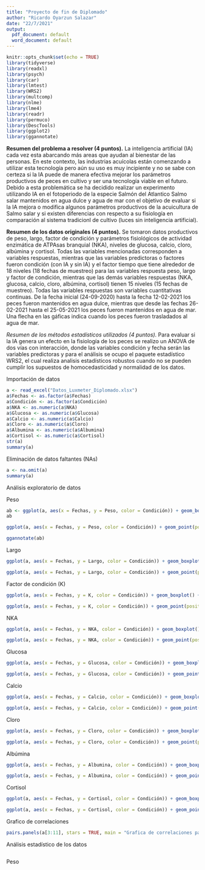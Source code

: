 ```yaml
---
title: "Proyecto de fin de Diplomado"
author: "Ricardo Oyarzun Salazar"
date: "22/7/2021"
output:
  pdf_document: default
  word_document: default
---
```


```r
knitr::opts_chunk$set(echo = TRUE)
library(tidyverse)
library(readxl)
library(psych)
library(car)
library(lmtest)
library(WRS2)
library(multcomp)
library(nlme)
library(lme4)
library(readr)
library(permuco)
library(DescTools)
library(ggplot2)
library(ggannotate)
```


__Resumen del problema a resolver (4 puntos).__
La inteligencia artificial (IA) cada vez esta abarcando más areas que ayudan al bienestar de las personas. En este contexto, las industrias acuícolas están comenzando a utilizar esta tecnología pero aún su uso es muy incipiente y no se sabe con certeza si la IA puede de manera efectiva mejorar los parámetros productivos de peces en cultivo y ser una tecnología viable en el futuro. Debido a esta problemática se ha decidido realizar un experimento utilizando IA en el fotoperiodo de la especie Salmón del Atlantico Salmo salar mantenidos en agua dulce y agua de mar con el objetivo de evaluar si la IA mejora o modifica algunos parámetros productivos de la acuicultura de Salmo salar y si existen diferencias con respecto a su fisiología en comparación al sistema tradicionl de cultivo (luces sin inteligencia artificial).

__Resumen de los datos originales (4 puntos).__
Se tomaron datos productivos de peso, largo, factor de condición y parámetros fisiológicos de actividad enzimática de ATPAsas branquial (NKA), niveles de glucosa, calcio, cloro, albúmina y cortisol. Todas las variables mencionadas corresponden a variables respuestas, mientras que las variables predictoras o factores fueron condición (con IA y sin IA) y el factor tiempo que tiene alrededor de 18 niveles (18 fechas de muestreo) para las variables respuesta peso, largo y factor de condición, mientras que las demás variables respuestas (NKA, glucosa, calcio, cloro, albúmina, cortisol) tienen 15 niveles (15 fechas de muestreo). Todas las variables respuestas son variables cuantitativas continuas. De la fecha inicial (24-09-2020) hasta la fecha 12-02-2021 los peces fueron mantenidos en agua dulce, mientras que desde las fechas 26-02-2021 hasta el 25-05-2021 los peces fueron mantenidos en agua de mar. Una flecha en las gáficas indica cuando los peces fueron trasladados al agua de mar.   

_Resumen de los métodos estadísticos utilizados (4 puntos)._
Para evaluar si la IA genera un efecto en la fisiología de los peces se realizo un ANOVA de dos vías con interacción, donde las variables condición y fecha serán las variables predictoras y para el análisis se ocupo el paquete estadístico WRS2, el cual realiza analisis estadísticos robustos cuando no se pueden cumplir los supuestos de homocedasticidad y normalidad de los datos.   



Importación de datos

```r
a <- read_excel("Datos_Luxmeter_Diplomado.xlsx")
a$Fechas <- as.factor(a$Fechas)
a$Condición <- as.factor(a$Condición)
a$NKA <- as.numeric(a$NKA)
a$Glucosa <- as.numeric(a$Glucosa)
a$Calcio <- as.numeric(a$Calcio)
a$Cloro <- as.numeric(a$Cloro)
a$Albumina <- as.numeric(a$Albumina)
a$Cortisol <- as.numeric(a$Cortisol)
str(a)
summary(a)
```


Eliminación de datos faltantes (NAs)

```r
a <- na.omit(a)
summary(a)
```

Análisis exploratorio de datos

Peso

```r
ab <- ggplot(a, aes(x = Fechas, y = Peso, color = Condición)) + geom_boxplot() + labs( x = "Fechas de muestreo", y = "Peso (gr)") + theme(axis.text.x = element_text(angle = 20), legend.position = c(0.1,0.8)) + stat_summary(fun.y = mean, shape = 22, position = position_dodge(width = 0.75))
ab

ggplot(a, aes(x = Fechas, y = Peso, color = Condición)) + geom_point(position = position_jitterdodge(jitter.width = 0.3, dodge.width = 0.3)) + labs( x = "Fechas de muestreo", y = "Peso (gr)") + theme(axis.text.x = element_text(angle = 20), legend.position = c(0.1,0.8))
```



```r
ggannotate(ab)
```



Largo

```r
ggplot(a, aes(x = Fechas, y = Largo, color = Condición)) + geom_boxplot() + labs( x = "Fechas de muestreo", y = "Largo (cm)") + theme(axis.text.x = element_text(angle = 20), legend.position = c(0.1,0.8)) + stat_summary(fun.y = mean, shape = 22, position = position_dodge(width = 0.75))

ggplot(a, aes(x = Fechas, y = Largo, color = Condición)) + geom_point(position = position_jitterdodge(jitter.width = 0.3, dodge.width = 0.3)) + labs( x = "Fechas de muestreo", y = "Largo (cm)") + theme(axis.text.x = element_text(angle = 20), legend.position = c(0.1,0.8))
```


Factor de condición (K)

```r
ggplot(a, aes(x = Fechas, y = K, color = Condición)) + geom_boxplot() + labs( x = "Fechas de muestreo", y = "Factor de condición (K)") + theme(axis.text.x = element_text(angle = 20), legend.position = c(0.2,0.2)) + stat_summary(fun.y = mean, shape = 22, position = position_dodge(width = 0.75))

ggplot(a, aes(x = Fechas, y = K, color = Condición)) + geom_point(position = position_jitterdodge(jitter.width = 0.3, dodge.width = 0.3)) + labs( x = "Fechas de muestreo", y = "Factor de condición (K)") + theme(axis.text.x = element_text(angle = 20), legend.position = c(0.2,0.2))
```


NKA

```r
ggplot(a, aes(x = Fechas, y = NKA, color = Condición)) + geom_boxplot() + labs( x = "Fechas de muestreo", y = "Actividad enzimática NKA (umoles ADP/mg proteina/hora)") + theme(axis.text.x = element_text(angle = 20), legend.position = c(0.1,0.8)) + stat_summary(fun.y = mean, shape = 22, position = position_dodge(width = 0.75))

ggplot(a, aes(x = Fechas, y = NKA, color = Condición)) + geom_point(position = position_jitterdodge(jitter.width = 0.3, dodge.width = 0.3)) + labs( x = "Fechas de muestreo", y = "Actividad enzimática NKA (umoles ADP/mg proteina/hora)") + theme(axis.text.x = element_text(angle = 20), legend.position = c(0.1,0.8))
```


Glucosa

```r
ggplot(a, aes(x = Fechas, y = Glucosa, color = Condición)) + geom_boxplot() + labs( x = "Fechas de muestreo", y = " Glucosa (mmol/L)") + theme(axis.text.x = element_text(angle = 20), legend.position = c(0.8,0.8)) + stat_summary(fun.y = mean, shape = 22, position = position_dodge(width = 0.75))

ggplot(a, aes(x = Fechas, y = Glucosa, color = Condición)) + geom_point(position = position_jitterdodge(jitter.width = 0.3, dodge.width = 0.3)) + labs( x = "Fechas de muestreo", y = "Glucosa (mmol/L)") + theme(axis.text.x = element_text(angle = 20), legend.position = c(0.8,0.8))
```



Calcio

```r
ggplot(a, aes(x = Fechas, y = Calcio, color = Condición)) + geom_boxplot() + labs( x = "Fechas de muestreo", y = "Calcio (mmol/L)") + theme(axis.text.x = element_text(angle = 20), legend.position = c(0.1,0.8)) + stat_summary(fun.y = mean, shape = 22, position = position_dodge(width = 0.75))

ggplot(a, aes(x = Fechas, y = Calcio, color = Condición)) + geom_point(position = position_jitterdodge(jitter.width = 0.3, dodge.width = 0.3)) + labs( x = "Fechas de muestreo", y = "Calcio (mmol/L)") + theme(axis.text.x = element_text(angle = 20), legend.position = c(0.1,0.8))
```




Cloro

```r
ggplot(a, aes(x = Fechas, y = Cloro, color = Condición)) + geom_boxplot() + labs( x = "Fechas de muestreo", y = "Cloro (mmol/L)") + theme(axis.text.x = element_text(angle = 20), legend.position = c(0.1,0.8)) + stat_summary(fun.y = mean, shape = 22, position = position_dodge(width = 0.75))

ggplot(a, aes(x = Fechas, y = Cloro, color = Condición)) + geom_point(position = position_jitterdodge(jitter.width = 0.3, dodge.width = 0.3)) + labs( x = "Fechas de muestreo", y = "Cloro (mmol/L)") + theme(axis.text.x = element_text(angle = 20), legend.position = c(0.1,0.8))
```


Albúmina

```r
ggplot(a, aes(x = Fechas, y = Albumina, color = Condición)) + geom_boxplot() + labs( x = "Fechas de muestreo", y = "Albumina (mmol/L)") + theme(axis.text.x = element_text(angle = 20), legend.position = c(0.1,0.8)) + stat_summary(fun.y = mean, shape = 22, position = position_dodge(width = 0.75))

ggplot(a, aes(x = Fechas, y = Albumina, color = Condición)) + geom_point(position = position_jitterdodge(jitter.width = 0.3, dodge.width = 0.3)) + labs( x = "Fechas de muestreo", y = "Albumina (mmol/L)") + theme(axis.text.x = element_text(angle = 20), legend.position = c(0.1,0.8))
```



Cortisol

```r
ggplot(a, aes(x = Fechas, y = Cortisol, color = Condición)) + geom_boxplot() + labs( x = "Fechas de muestreo", y = "Cortisol (ng/mL)") + theme(axis.text.x = element_text(angle = 20), legend.position = c(0.1,0.8)) + stat_summary(fun.y = mean, shape = 22, position = position_dodge(width = 0.75))

ggplot(a, aes(x = Fechas, y = Cortisol, color = Condición)) + geom_point(position = position_jitterdodge(jitter.width = 0.3, dodge.width = 0.3)) + labs( x = "Fechas de muestreo", y = "Cortisol (ng/mL)") + theme(axis.text.x = element_text(angle = 20), legend.position = c(0.1,0.8))
```



Grafico de correlaciones

```r
pairs.panels(a[3:11], stars = TRUE, main = "Grafica de correlaciones parámetros fisiológicos")
```



Análisis estadístico de los datos

```r

```


Peso

```r

```












